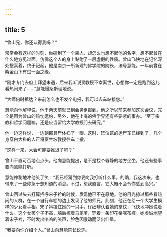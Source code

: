 ```yaml
---
---
---
```

title: 5
---



“曾山兄，你还认得我吗？”

常常会有这样的时刻，你碰到了一个熟人，却怎么也想不起他的名字，想不起曾在什么地方见过面。仿佛这个人的身上黏附了一层虚假的性质。曾山飞快地在记忆深处搜索着，终于记起，他是南京一所新建的佛学院的院长，法号慧能。一年前曾在紫金山下有过一面之缘。

“刚才专门去府上拜望未遇，后来我听说贾教授不幸离世，心想你一定是跑到这儿看热闹来了……”慧能慢条斯理地说。

“大师何时抵达？来前怎么也不发个电报，我可以去车站接您。”

慧能向他解释说，他于两天前就已到会务组报到。他之所以前来参加这次会议，完全是因为曾山的热忱邀约，另外，他在上海的佛学界还有些要紧的事办。“至于宗教和哲学问题嘛，还是应当留给大学教授们去研究。”

他一边这样说，一边朝那具尸体扫了一眼。这时，殡仪馆的运尸车已经到了，几个身穿白大褂的人正将贾兰坡教授往车上搬。

“这样一来，大会可能要推迟了吧？”

曾山不置可否地点点头。他向慧能提出，是不是找个僻静的地方坐坐，他还有些事要向慧能打听。

慧能神秘地冲他笑了笑：“我已经猜到你要向我打听什么事。的确，我这次来，也带来了一些你急于想知道的消息。不过，恕我直言，它大概不会令你感到高兴。”

曾山回过头去打算招呼宋子衿的时候，发现他已不在原地。他的目光掠过那些看热闹的人群，在一个自行车棚的边上发现了他的师兄。此刻，他正在给一个大学生模样的少女看手相。宋子衿捏住她的一只手，仔细辨认着她的掌纹，飞快地冲她说着什么。这个女孩个子不高，脑后梳着马尾辫，穿着一条印花格呢布裤。她虔诚地望着宋子衿，不时发出咯咯的笑声，脸色因激动而泛出红晕。

“我要向你介绍个人。”曾山向慧能院长说道。
